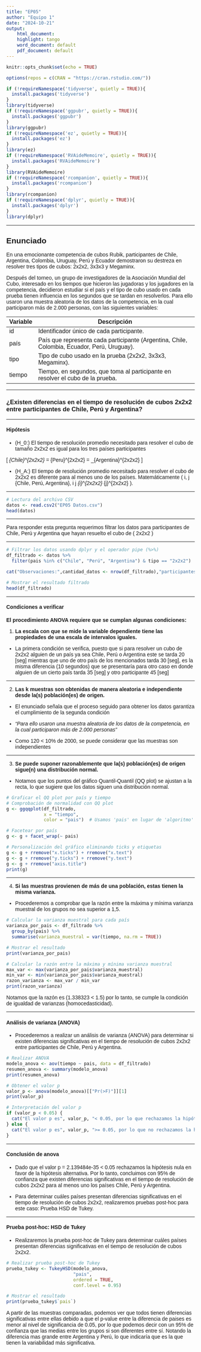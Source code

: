 ```yaml
---
title: "EP05"
author: "Equipo 1"
date: "2024-10-21"
output:
    html_document:
    highlight: tango
    word_document: default
    pdf_document: default
---
```


<style>
body {
  font-family: 'Calibri', sans-serif;
}
</style>

```r
knitr::opts_chunk$set(echo = TRUE)
```

```r
options(repos = c(CRAN = "https://cran.rstudio.com/"))

if (!requireNamespace('tidyverse', quietly = TRUE)){
  install.packages('tidyverse')
}
library(tidyverse)
if (!requireNamespace('ggpubr', quietly = TRUE)){
  install.packages('ggpubr')
}
library(ggpubr)
if (!requireNamespace('ez', quietly = TRUE)){
  install.packages('ez')
}
library(ez)
if (!requireNamespace('RVAideMemoire', quietly = TRUE)){
  install.packages('RVAideMemoire')
}
library(RVAideMemoire)
if (!requireNamespace('rcompanion', quietly = TRUE)){
  install.packages('rcompanion')
}
library(rcompanion)
if (!requireNamespace('dplyr', quietly = TRUE)){
  install.packages('dplyr')
}
library(dplyr)
```

-----------

## **Enunciado**

En una emocionante competencia de cubos Rubik, participantes de Chile, Argentina, Colombia, Uruguay, Perú y Ecuador demostraron su destreza en resolver tres tipos de cubos: 2x2x2, 3x3x3 y Megaminx.

Después del torneo, un grupo de investigadores de la Asociación Mundial del Cubo, interesado en los tiempos que hicieron las jugadoras y los jugadores en la competencia, decidieron estudiar si el país y el tipo de cubo usado en cada prueba tienen influencia en los segundos que se tardan en resolverlos. Para ello usaron una muestra aleatoria de los datos de la competencia, en la cual participaron más de 2.000 personas, con las siguientes variables:

| Variable | Descripción                                                                 |
|----------|-----------------------------------------------------------------------------|
| id       | Identificador único de cada participante.                                   |
| país     | País que representa cada participante (Argentina, Chile, Colombia, Ecuador, Perú, Uruguay). |
| tipo     | Tipo de cubo usado en la prueba (2x2x2, 3x3x3, Megaminx).                   |
| tiempo   | Tiempo, en segundos, que toma al participante en resolver el cubo de la prueba. |

----------

### **¿Existen diferencias en el tiempo de resolución de cubos 2x2x2 entre participantes de Chile, Perú y Argentina?**

----------

#### **Hipótesis**

- \(H_0:\) El tiempo de resolución promedio necesitado para resolver el cubo de tamaño 2x2x2 es igual para los tres países participantes

\[ \mu_{Chile}^{2x2x2} = \mu_{Peru}^{2x2x2} = \mu_{Argentina}^{2x2x2} \]

- \(H_A:\) El tiempo de resolución promedio necesitado para resolver el cubo de 2x2x2 es diferente para al menos uno de los países. Matemáticamente \( \exists i, j \in \{Chile, Perú, Argentina\}, i \neq j \mid \mu_{i}^{2x2x2} \neq \mu_{j}^{2x2x2} \).

-----------

```r
# Lectura del archivo CSV
datos <- read.csv2("EP05 Datos.csv")
head(datos)
```

-------

Para responder esta pregunta requerimos filtrar los datos para participantes de Chile, Perú y Argentina que hayan resuelto el cubo de \( 2x2x2 \)

-------

```r
# Filtrar los datos usando dplyr y el operador pipe (%>%)
df_filtrado <- datos %>%
  filter(pais %in% c("Chile", "Perú", "Argentina") & tipo == "2x2x2")

cat("Observaciones:",cantidad_datos <- nrow(df_filtrado),"participantes")

# Mostrar el resultado filtrado
head(df_filtrado)
```

----------

#### **Condiciones a verificar**

**El procedimiento ANOVA requiere que se cumplan algunas condiciones:**

1. **La escala con que se mide la variable dependiente tiene las propiedades de una escala de intervalos iguales.**


 - La primera condición se verifica, puesto que si para resolver un cubo de 2x2x2 alguien de un país ya sea Chile, Perú o Argentina este se tarda 20 [seg] mientras que uno de otro país de los mencionados tarda 30 [seg], es la misma diferencia (10 segundos) que se presentaría para otro caso en donde alguien de un cierto país tarda 35 [seg] y otro participante 45 [seg]
 
-------------

2. **Las k muestras son obtenidas de manera aleatoria e independiente desde la(s) población(es) de origen.**

- El enunciado señala que el proceso seguido para obtener los datos garantiza el cumplimiento de la segunda condición 

- *"Para ello usaron una muestra aleatoria de los datos de la competencia, en la cual participaron más de 2.000 personas"*

- Como 120 < 10% de 2000, se puede considerar que las muestras son independientes

-------------

3. **Se puede suponer razonablemente que la(s) población(es) de origen sigue(n) una distribución normal.**

- Notamos que los puntos del gráfico Quantil-Quantil (QQ plot) se ajustan a la recta, lo que sugiere que los datos siguen una distribución normal.


```r

# Graficar el QQ plot por país y tiempo
# Comprobación de normalidad con QQ plot
g <- ggqqplot(df_filtrado,
              x = "tiempo",
              color = "pais")  # Usamos 'pais' en lugar de 'algoritmo'

# Facetear por país
g <- g + facet_wrap(~ pais)

# Personalización del gráfico eliminando ticks y etiquetas
g <- g + rremove("x.ticks") + rremove("x.text")
g <- g + rremove("y.ticks") + rremove("y.text")
g <- g + rremove("axis.title")
print(g)
```

-----------

4. **Si las muestras provienen de más de una población, estas tienen la misma varianza.**

- Procederemos a comprobar que la razón entre la máxima y mínima varianza muestral de los grupos no sea superior a 1,5.


```r

# Calcular la varianza muestral para cada país
varianza_por_pais <- df_filtrado %>%
  group_by(pais) %>%
  summarise(varianza_muestral = var(tiempo, na.rm = TRUE))

# Mostrar el resultado
print(varianza_por_pais)

# Calcular la razón entre la máxima y mínima varianza muestral
max_var <- max(varianza_por_pais$varianza_muestral)
min_var <- min(varianza_por_pais$varianza_muestral)
razon_varianza <- max_var / min_var
print(razon_varianza)
```

Notamos que la razón es \(1.338323 < 1.5\) por lo tanto, se cumple la condición de igualdad de varianzas (homocedasticidad). 

---------   

#### **Análisis de varianza (ANOVA)**

- Procederemos a realizar un análisis de varianza (ANOVA) para determinar si existen diferencias significativas en el tiempo de resolución de cubos 2x2x2 entre participantes de Chile, Perú y Argentina.

```r
# Realizar ANOVA
modelo_anova <- aov(tiempo ~ pais, data = df_filtrado)
resumen_anova <- summary(modelo_anova)
print(resumen_anova)

# Obtener el valor p
valor_p <- anova(modelo_anova)[["Pr(>F)"]][1]
print(valor_p)

# Interpretación del valor p
if (valor_p < 0.05) {
  cat("El valor p es", valor_p, "< 0.05, por lo que rechazamos la hipótesis nula")
} else {
  cat("El valor p es", valor_p, ">= 0.05, por lo que no rechazamos la hipótesis nula")
}
```

----------

#### **Conclusión de anova**

- Dado que el valor p = 2.139484e-35 < 0.05 rechazamos la hipótesis nula en favor de la hipótesis alternativa. Por lo tanto, concluimos con 95% de confianza que existen diferencias significativas en el tiempo de resolución de cubos 2x2x2 para al menos uno los países Chile, Perú y Argentina.

- Para determinar cuáles países presentan diferencias significativas en el tiempo de resolución de cubos 2x2x2, realizaremos pruebas post-hoc para este caso: Prueba HSD de Tukey.

----------

#### **Prueba post-hoc: HSD de Tukey**

- Realizaremos la prueba post-hoc de Tukey para determinar cuáles países presentan diferencias significativas en el tiempo de resolución de cubos 2x2x2.

```r
# Realizar prueba post-hoc de Tukey
prueba_tukey <- TukeyHSD(modelo_anova,
                         "pais",
                         ordered = TRUE,
                         conf.level = 0.95)

# Mostrar el resultado
print(prueba_tukey$`pais`)
```
A partir de las muestras comparadas, podemos ver que todos tienen diferencias significativas entre ellas debido a que el p-value entre la diferencia de paises es menor al nivel de significancia de 0.05, por lo que podemos decir con un 95% de confianza que las medias entre los grupos si son diferentes entre sí. Notando la diferencia mas grande entre Argentina y Perú, lo que indicaría que es la que tienen la variabilidad más significativa.

